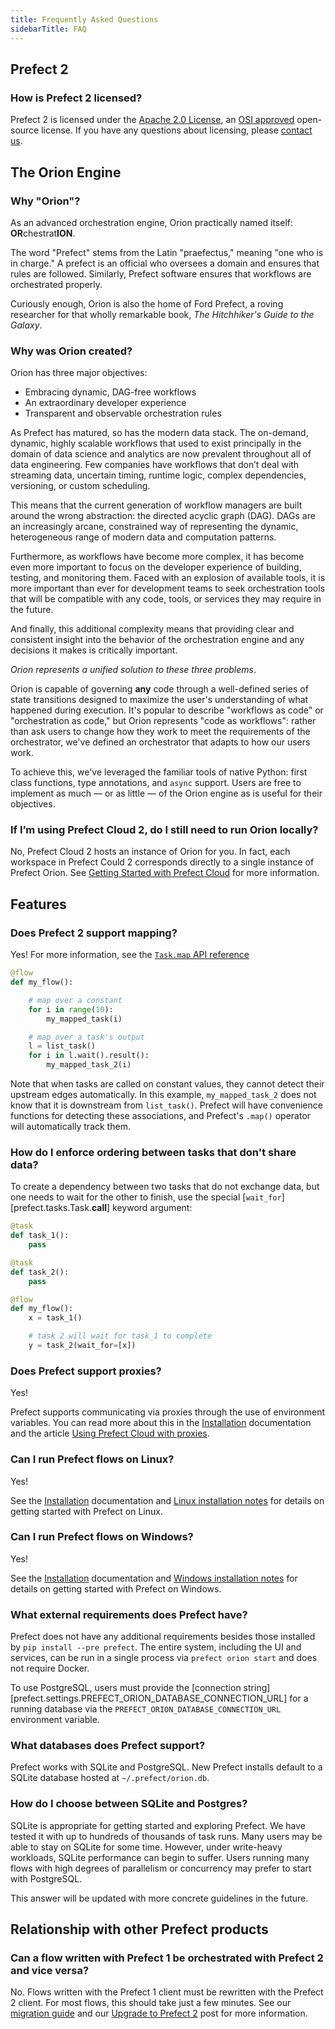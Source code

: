 ```yaml
---
title: Frequently Asked Questions
sidebarTitle: FAQ
---
```



## Prefect 2

### How is Prefect 2 licensed?

Prefect 2 is licensed under the [Apache 2.0 License](https://www.apache.org/licenses/LICENSE-2.0), an [OSI approved](https://opensource.org/licenses/Apache-2.0) open-source license. If you have any questions about licensing, please [contact us](mailto:hello@prefect.io).

## The Orion Engine

### Why "Orion"?

As an advanced orchestration engine, Orion practically named itself: **OR**chestrat**ION**.

The word "Prefect" stems from the Latin "praefectus," meaning "one who is in charge." A prefect is an official who oversees a domain and ensures that rules are followed. Similarly, Prefect software ensures that workflows are orchestrated properly.

Curiously enough, Orion is also the home of Ford Prefect, a roving researcher for that wholly remarkable book, _The Hitchhiker's Guide to the Galaxy_.

### Why was Orion created?

Orion has three major objectives:

- Embracing dynamic, DAG-free workflows
- An extraordinary developer experience
- Transparent and observable orchestration rules

As Prefect has matured, so has the modern data stack. The on-demand, dynamic, highly scalable workflows that used to exist principally in the domain of data science and analytics are now prevalent throughout all of data engineering. Few companies have workflows that don’t deal with streaming data, uncertain timing, runtime logic, complex dependencies, versioning, or custom scheduling.

This means that the current generation of workflow managers are built around the wrong abstraction: the directed acyclic graph (DAG). DAGs are an increasingly arcane, constrained way of representing the dynamic, heterogeneous range of modern data and computation patterns.

Furthermore, as workflows have become more complex, it has become even more important to focus on the developer experience of building, testing, and monitoring them. Faced with an explosion of available tools, it is more important than ever for development teams to seek orchestration tools that will be compatible with any code, tools, or services they may require in the future.

And finally, this additional complexity means that providing clear and consistent insight into the behavior of the orchestration engine and any decisions it makes is critically important.

_Orion represents a unified solution to these three problems_.

Orion is capable of governing **any** code through a well-defined series of state transitions designed to maximize the user's understanding of what happened during execution. It's popular to describe "workflows as code" or "orchestration as code," but Orion represents "code as workflows": rather than ask users to change how they work to meet the requirements of the orchestrator, we've defined an orchestrator that adapts to how our users work.

To achieve this, we've leveraged the familiar tools of native Python: first class functions, type annotations, and `async` support. Users are free to implement as much &mdash; or as little &mdash; of the Orion engine as is useful for their objectives.

### If I’m using Prefect Cloud 2, do I still need to run Orion locally?

No, Prefect Cloud 2 hosts an instance of Orion for you. In fact, each workspace in Prefect Could 2 corresponds directly to a single instance of Prefect Orion. See [Getting Started with Prefect Cloud](/2.6.9/ui/cloud-getting-started/) for more information.


## Features

### Does Prefect 2 support mapping?

Yes! For more information, see the [`Task.map` API reference](/2.6.9/api-ref/prefect/tasks/#prefect.tasks.Task.map)

```python
@flow
def my_flow():

    # map over a constant
    for i in range(10):
        my_mapped_task(i)

    # map over a task's output
    l = list_task()
    for i in l.wait().result():
        my_mapped_task_2(i)
```

Note that when tasks are called on constant values, they cannot detect their upstream edges automatically. In this example, `my_mapped_task_2` does not know that it is downstream from `list_task()`. Prefect will have convenience functions for detecting these associations, and Prefect's `.map()` operator will automatically track them.

### How do I enforce ordering between tasks that don't share data?

To create a dependency between two tasks that do not exchange data, but one needs to wait for the other to finish, use the special [`wait_for`][prefect.tasks.Task.__call__] keyword argument:

```python
@task
def task_1():
    pass

@task
def task_2():
    pass

@flow
def my_flow():
    x = task_1()

    # task 2 will wait for task_1 to complete
    y = task_2(wait_for=[x])
```

### Does Prefect support proxies?

Yes!

Prefect supports communicating via proxies through the use of environment variables. You can read more about this in the [Installation](/2.6.9/getting-started/installation/#proxies) documentation and the article [Using Prefect Cloud with proxies](https://discourse.prefect.io/t/using-prefect-cloud-with-proxies/1696).

### Can I run Prefect flows on Linux?

Yes! 

See the [Installation](/2.6.9/getting-started/installation/) documentation and [Linux installation notes](/2.6.9/getting-started/installation/#linux-installation-notes) for details on getting started with Prefect on Linux.

### Can I run Prefect flows on Windows?

Yes!

See the [Installation](/2.6.9/getting-started/installation/) documentation and [Windows installation notes](/2.6.9/getting-started/installation/#windows-installation-notes) for details on getting started with Prefect on Windows.

### What external requirements does Prefect have?

Prefect does not have any additional requirements besides those installed by `pip install --pre prefect`. The entire system, including the UI and services, can be run in a single process via `prefect orion start` and does not require Docker.

To use PostgreSQL, users must provide the [connection string][prefect.settings.PREFECT_ORION_DATABASE_CONNECTION_URL] for a running database via the `PREFECT_ORION_DATABASE_CONNECTION_URL` environment variable.

### What databases does Prefect support?

Prefect works with SQLite and PostgreSQL. New Prefect installs default to a SQLite database hosted at `~/.prefect/orion.db`.

### How do I choose between SQLite and Postgres?

SQLite is appropriate for getting started and exploring Prefect. We have tested it with up to hundreds of thousands of task runs. Many users may be able to stay on SQLite for some time. However, under write-heavy workloads, SQLite performance can begin to suffer. Users running many flows with high degrees of parallelism or concurrency may prefer to start with PostgreSQL.

This answer will be updated with more concrete guidelines in the future.

## Relationship with other Prefect products

### Can a flow written with Prefect 1 be orchestrated with Prefect 2 and vice versa?

No. Flows written with the Prefect 1 client must be rewritten with the Prefect 2 client. For most flows, this should take just a few minutes. See our [migration guide](/2.6.9/migration-guide/) and our [Upgrade to Prefect 2](https://www.prefect.io/guide/blog/upgrade-to-prefect-2/) post for more information.
